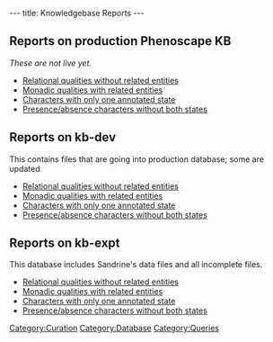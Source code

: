 ---
title: Knowledgebase Reports
---

==Reports on production Phenoscape KB==
''These are not live yet.''
* [http://kb.phenoscape.org/OBD-WS/statistics/consistencyreports/relationalqualitieswithoutrelatedentities Relational qualities without related entities]
* [http://kb.phenoscape.org/OBD-WS/statistics/consistencyreports/nonrelationalqualitieswithrelatedentities Monadic qualities with related entities]
* [http://kb.phenoscape.org/OBD-WS/statistics/consistencyreports/characterswithonlyoneannotatedstate Characters with only one annotated state]
* [http://kb.phenoscape.org/OBD-WS/statistics/consistencyreports/characterswithonlyoneoftwopossibleannotations Presence/absence characters without both states]

==Reports on kb-dev==
This contains files that are going into production database; some are updated
* [http://kb-dev.phenoscape.org/OBD-WS/statistics/consistencyreports/relationalqualitieswithoutrelatedentities Relational qualities without related entities]
* [http://kb-dev.phenoscape.org/OBD-WS/statistics/consistencyreports/nonrelationalqualitieswithrelatedentities Monadic qualities with related entities]
* [http://kb-dev.phenoscape.org/OBD-WS/statistics/consistencyreports/characterswithonlyoneannotatedstate Characters with only one annotated state]
* [http://kb-dev.phenoscape.org/OBD-WS/statistics/consistencyreports/characterswithonlyoneoftwopossibleannotations Presence/absence characters without both states]

==Reports on kb-expt==
This database includes Sandrine's data files and all incomplete files.
* [http://kb-dev.phenoscape.org:8080/obd-expt/statistics/consistencyreports/relationalqualitieswithoutrelatedentities Relational qualities without related entities]
* [http://kb-dev.phenoscape.org:8080/obd-expt/statistics/consistencyreports/nonrelationalqualitieswithrelatedentities Monadic qualities with related entities]
* [http://kb-dev.phenoscape.org:8080/obd-expt/statistics/consistencyreports/characterswithonlyoneannotatedstate Characters with only one annotated state]
* [http://kb-dev.phenoscape.org:8080/obd-expt/statistics/consistencyreports/characterswithonlyoneoftwopossibleannotations Presence/absence characters without both states]

[[Category:Curation]]
[[Category:Database]]
[[Category:Queries]]